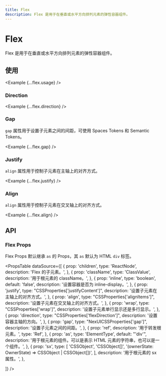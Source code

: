 ```yaml
---
title: Flex
description: Flex 是用于在垂直或水平方向排列元素的弹性容器组件。
---
```



# Flex

Flex 是用于在垂直或水平方向排列元素的弹性容器组件。

<ComponentLinks component='flex' />

## 使用

<Example {...flex.usage} />

### Direction

<Example {...flex.direction} />

### Gap

`gap` 属性用于设置子元素之间的间距，可使用 Spaces Tokens 和 Semantic Tokens。

<Example {...flex.gap} />

### Justify

`align` 属性用于控制子元素在主轴上的对齐方式。

<Example {...flex.justify} />

### Align

`align` 属性用于控制子元素在交叉轴上的对齐方式。

<Example {...flex.align} />

## API

### Flex Props

Flex Props 默认继承 `as` 的 Props，其 `as` 默认为 HTML `div` 标签。

<PropsTable
  dataSource={[
    {
      prop: 'children',
      type: 'ReactNode',
      description: 'Flex 的子元素。',
    },
    {
      prop: 'className',
      type: 'ClassValue',
      description: '用于根元素的 className。',
    },
    {
      prop: 'inline',
      type: 'boolean',
      default: 'false',
      description: '设置容器是否为 inline-display。',
    },
    {
      prop: 'justify',
      type: "CSSProperties['justifyContent']",
      description: '设置子元素在主轴上的对齐方式。',
    },
    {
      prop: 'align',
      type: "CSSProperties['alignItems']",
      description: '设置子元素在交叉轴上的对齐方式。',
    },
    {
      prop: 'wrap',
      type: "CSSProperties['wrap']",
      description: '设置子元素单行显示还是多行显示。',
    },
    {
      prop: 'direction',
      type: "CSSProperties['flexDirection']",
      description: '设置容器主轴的方向。',
    },
    {
      prop: 'gap',
      type: "NexUICSSProperties['gap']",
      description: '设置子元素之间的间距。',
    },
    {
      prop: 'ref',
      description: '用于转发根元素。',
      type: 'Ref',
    },
    {
      prop: 'as',
      type: 'ElementType',
      default: "'div'",
      description:
        '用于根元素的组件。可以是表示 HTML 元素的字符串，也可以是一个组件。',
    },
    {
      prop: 'sx',
      type: [
        'CSSObject',
        'CSSObject[]',
        '(ownerState: OwnerState) => CSSObject | CSSObject[])',
      ],
      description: '用于根元素的 sx 属性。',
    },

]}
/>
